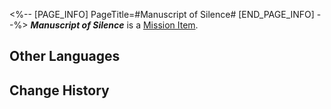 <%-- [PAGE_INFO]
PageTitle=#Manuscript of Silence#
[END_PAGE_INFO] --%>
{{Item Infobox
|title       = ''Manuscript of Silence''
|id          = 140318
|image       = Item ''Manuscript of Silence''.png
|type        = Mission Item
|invCategory = Missions
|rarity      = 3
|effect      = 
|description = A book readable only by the blind. It is said that reading this text will grant one a special kind of awareness and alter their perception of the world.
}}
{{Description|''"It's not like a sound echoing within your mind, but the actual presence of someone by your side."''}}
'''''Manuscript of Silence''''' is a [[Mission Item]].

==Other Languages==
{{Other Languages
|en   = ''Manuscript of Silence''
|zhs  = 《无言之卷》
|zht  = 《無言之卷》
|ja   = 『無言の巻』
|ko   = ≪무언의 책≫
|es   = «Manuscrito del silencio»
|fr   = ''Manuscrit du silence''
|ru   = «Манускрипт молчания»
|th   = "คัมภีร์สู่ความเงียบ"
|vi   = Sách Không Lời
|de   = „Manuskript der Stille“
|id   = "Gulungan Kesunyian"
|pt   = "Manuscrito do Silêncio"
}}

==Change History==
{{Change History|2.0}}